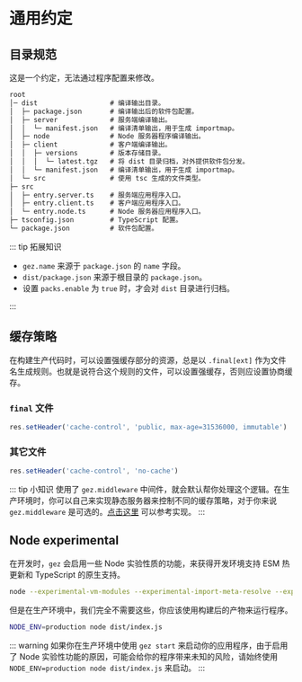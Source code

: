 # 通用约定

## 目录规范
这是一个约定，无法通过程序配置来修改。
```txt
root
│─ dist                  # 编译输出目录。
│  ├─ package.json       # 编译输出后的软件包配置。
│  ├─ server             # 服务端编译输出。
│  │  └─ manifest.json   # 编译清单输出，用于生成 importmap。
│  ├─ node               # Node 服务器程序编译输出。
│  ├─ client             # 客户端编译输出。
│  │  ├─ versions        # 版本存储目录。
│  │  │  └─ latest.tgz   # 将 dist 目录归档，对外提供软件包分发。
│  │  └─ manifest.json   # 编译清单输出，用于生成 importmap。
│  └─ src                # 使用 tsc 生成的文件类型。
├─ src
│  ├─ entry.server.ts    # 服务端应用程序入口。
│  ├─ entry.client.ts    # 客户端应用程序入口。
│  └─ entry.node.ts      # Node 服务器应用程序入口。
├─ tsconfig.json         # TypeScript 配置。
└─ package.json          # 软件包配置。
```
::: tip 拓展知识
- `gez.name` 来源于 `package.json` 的 `name` 字段。
- `dist/package.json` 来源于根目录的 `package.json`。
- 设置 `packs.enable` 为 `true` 时，才会对 `dist` 目录进行归档。

:::

## 缓存策略
在构建生产代码时，可以设置强缓存部分的资源，总是以 `.final[ext]` 作为文件名生成规则。也就是说符合这个规则的文件，可以设置强缓存，否则应设置协商缓存。

### `final` 文件
```ts
res.setHeader('cache-control', 'public, max-age=31536000, immutable')
```
### 其它文件
```ts
res.setHeader('cache-control', 'no-cache')
```
::: tip 小知识
使用了 `gez.middleware` 中间件，就会默认帮你处理这个逻辑。在生产环境时，你可以自己来实现静态服务器来控制不同的缓存策略，对于你来说 `gez.middleware` 是可选的。[点击这里](https://github.com/dp-os/gez/blob/master/packages/core/src/middleware.ts) 可以参考实现。
:::

## Node experimental
在开发时，`gez` 会启用一些 Node 实验性质的功能，来获得开发环境支持 ESM 热更新和 TypeScript 的原生支持。
```bash
node --experimental-vm-modules --experimental-import-meta-resolve --experimental-strip-types
```
但是在生产环境中，我们完全不需要这些，你应该使用构建后的产物来运行程序。
```bash
NODE_ENV=production node dist/index.js
```
::: warning
如果你在生产环境中使用 `gez start` 来启动你的应用程序，由于启用了 Node 实验性功能的原因，可能会给你的程序带来未知的风险，请始终使用 `NODE_ENV=production node dist/index.js` 来启动。
:::